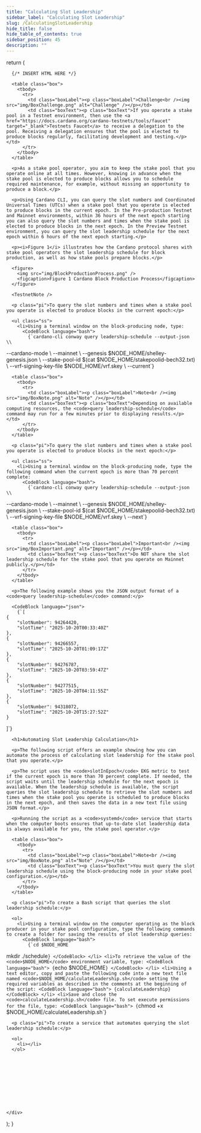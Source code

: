 ```yaml
---
title: "Calculating Slot Leadership"
sidebar_label: "Calculating Slot Leadership"
slug: /CalculatingSlotLeadership
hide_title: false
hide_table_of_contents: true
sidebar_position: 45
description: ""
---
```






  return (
    <div>

      {/* INSERT HTML HERE */}

      <table class="box">
        <tbody>
          <tr>
            <td class="boxLabel"><p class="boxLabel">Challenge<br /><img src="img/BoxChallenge.png" alt="Challenge" /></p></td>
            <td class="boxText"><p class="boxText">If you operate a stake pool in a Testnet environment, then use the <a href="https://docs.cardano.org/cardano-testnets/tools/faucet" target="_blank">Testnets Faucet</a> to receive a delegation to the pool. Receiving a delegation ensures that the pool is elected to produce blocks regularly, facilitating development and testing.</p></td>
          </tr>
        </tbody>
      </table>

      <p>As a stake pool operator, you aim to keep the stake pool that you operate online at all times. However, knowing in advance when the stake pool is elected to produce blocks allows you to schedule required maintenance, for example, without missing an opportunity to produce a block.</p>

      <p>Using Cardano CLI, you can query the slot numbers and Coordinated Universal Times (UTCs) when a stake pool that you operate is elected to produce blocks in the current epoch. In the Pre-production Testnet and Mainnet environments, within 36 hours of the next epoch starting you can also query the slot numbers and times when the stake pool is elected to produce blocks in the next epoch. In the Preview Testnet environment, you can query the slot leadership schedule for the next epoch within 6 hours of the next epoch starting.</p>

      <p><i>Figure 1</i> illustrates how the Cardano protocol shares with stake pool operators the slot leadership schedule for block production, as well as how stake pools prepare blocks.</p>

      <figure>
        <img src="img/BlockProductionProcess.png" />
        <figcaption>Figure 1 Cardano Block Production Process</figcaption>
      </figure>

      <TestnetNote />

      <p class="pi">To query the slot numbers and times when a stake pool you operate is elected to produce blocks in the current epoch:</p>
      
      <ul class="ss">
        <li>Using a terminal window on the block-producing node, type:
          <CodeBlock language="bash">
            {`cardano-cli conway query leadership-schedule --output-json \\
  --cardano-mode \\
  --mainnet \\
  --genesis $NODE_HOME/shelley-genesis.json \\
  --stake-pool-id $(cat $NODE_HOME/stakepoolid-bech32.txt) \\
  --vrf-signing-key-file $NODE_HOME/vrf.skey \\
  --current`}
          </CodeBlock>
        </li>
      </ul>

      <table class="box">
        <tbody>
          <tr>
            <td class="boxLabel"><p class="boxLabel">Note<br /><img src="img/BoxNote.png" alt="Note" /></p></td>
            <td class="boxText"><p class="boxText">Depending on available computing resources, the <code>query leadership-schedule</code> command may run for a few minutes prior to displaying results.</p></td>
          </tr>
        </tbody>
      </table>

      <p class="pi">To query the slot numbers and times when a stake pool you operate is elected to produce blocks in the next epoch:</p>
      
      <ul class="ss">
        <li>Using a terminal window on the block-producing node, type the following command when the current epoch is more than 70 percent complete:
          <CodeBlock language="bash">
            {`cardano-cli conway query leadership-schedule --output-json \\
  --cardano-mode \\
  --mainnet \\
  --genesis $NODE_HOME/shelley-genesis.json \\
  --stake-pool-id $(cat $NODE_HOME/stakepoolid-bech32.txt) \\
  --vrf-signing-key-file $NODE_HOME/vrf.skey \\
  --next`}
          </CodeBlock>
        </li>
      </ul>

      <table class="box">
        <tbody>
          <tr>
            <td class="boxLabel"><p class="boxLabel">Important<br /><img src="img/BoxImportant.png" alt="Important" /></p></td>
            <td class="boxText"><p class="boxText">Do NOT share the slot leadership schedule for the stake pool that you operate on Mainnet publicly.</p></td>
          </tr>
        </tbody>
      </table>

      <p>The following example shows you the JSON output format of a <code>query leadership-schedule</code> command:</p>

      <CodeBlock language="json">
        {`[
    {
        "slotNumber": 94264420,
        "slotTime": "2025-10-20T00:33:40Z"
    },
    {
        "slotNumber": 94266557,
        "slotTime": "2025-10-20T01:09:17Z"
    },
    {
        "slotNumber": 94276787,
        "slotTime": "2025-10-20T03:59:47Z"
    },
    {
        "slotNumber": 94277515,
        "slotTime": "2025-10-20T04:11:55Z"
    },
    {
        "slotNumber": 94318072,
        "slotTime": "2025-10-20T15:27:52Z"
    }
]`}
      </CodeBlock>

      <h1>Automating Slot Leadership Calculation</h1>

      <p>The following script offers an example showing how you can automate the process of calculating slot leadership for the stake pool that you operate.</p>

      <p>The script uses the <code>slotInEpoch</code> EKG metric to test if the current epoch is more than 70 percent complete. If needed, the script waits until the leadership schedule for the next epoch is available. When the leadership schedule is available, the script queries the slot leadership schedule to retrieve the slot numbers and times when the stake pool you operate is scheduled to produce blocks in the next epoch, and then saves the data in a new text file using JSON format.</p>

      <p>Running the script as a <code>systemd</code> service that starts when the computer boots ensures that up-to-date slot leadership data is always available for you, the stake pool operator.</p>

      <table class="box">
        <tbody>
          <tr>
            <td class="boxLabel"><p class="boxLabel">Note<br /><img src="img/BoxNote.png" alt="Note" /></p></td>
            <td class="boxText"><p class="boxText">You must query the slot leadership schedule using the block-producing node in your stake pool configuration.</p></td>
          </tr>
        </tbody>
      </table>

      <p class="pi">To create a Bash script that queries the slot leadership schedule:</p>

      <ol>
        <li>Using a terminal window on the computer operating as the block producer in your stake pool configuration, type the following commands to create a folder for saving the results of slot leadership queries:
          <CodeBlock language="bash">
            {`cd $NODE_HOME
mkdir ./schedule`}
          </CodeBlock>
        </li>
        <li>To retrieve the value of the <code>$NODE_HOME</code> environment variable, type:
          <CodeBlock language="bash">
            {`echo $NODE_HOME`}
          </CodeBlock>
        </li>
        <li>Using a text editor, copy and paste the following code into a new text file named <code>$NODE_HOME/calculateLeadership.sh</code> setting the required variables as described in the comments at the beginning of the script:
          <CodeBlock language="bash">
            {calculateLeadership}
          </CodeBlock>
        </li>
        <li>Save and close the <code>calculateLeadership.sh</code> file. To set execute permissions for the file, type:
          <CodeBlock language="bash">
            {`chmod +x $NODE_HOME/calculateLeadership.sh`}
          </CodeBlock>
        </li>
      </ol>

      <p class="pi">To create a service that automates querying the slot leadership schedule:</p>

      <ol>
        <li></li>
      </ol>





      



      

    </div>
  );
}

<HTMLContent />

